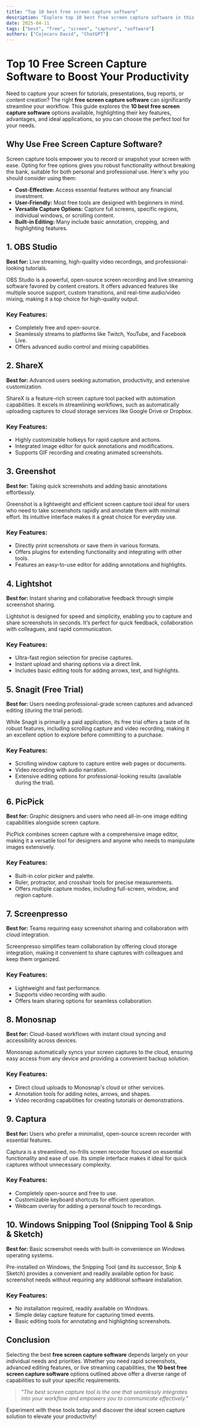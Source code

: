 ```yaml
---
title: "Top 10 best free screen capture software"
description: "Explore top 10 best free screen capture software in this detailed guide, offering insights, strategies, and practical tips to enhance your understanding and application of the topic."
date: 2025-04-11
tags: ["best", "free", "screen", "capture", "software"]
authors: ["Cojocaru David", "ChatGPT"]
---
```


# Top 10 Free Screen Capture Software to Boost Your Productivity

Need to capture your screen for tutorials, presentations, bug reports, or content creation? The right **free screen capture software** can significantly streamline your workflow. This guide explores the **10 best free screen capture software** options available, highlighting their key features, advantages, and ideal applications, so you can choose the perfect tool for your needs.

## Why Use Free Screen Capture Software?

Screen capture tools empower you to record or snapshot your screen with ease. Opting for free options gives you robust functionality without breaking the bank, suitable for both personal and professional use. Here's why you should consider using them:

- **Cost-Effective:** Access essential features without any financial investment.
- **User-Friendly:** Most free tools are designed with beginners in mind.
- **Versatile Capture Options:** Capture full screens, specific regions, individual windows, or scrolling content.
- **Built-in Editing:** Many include basic annotation, cropping, and highlighting features.

## 1. OBS Studio

**Best for:** Live streaming, high-quality video recordings, and professional-looking tutorials.

OBS Studio is a powerful, open-source screen recording and live streaming software favored by content creators. It offers advanced features like multiple source support, custom transitions, and real-time audio/video mixing, making it a top choice for high-quality output.

### Key Features:

- Completely free and open-source.
- Seamlessly streams to platforms like Twitch, YouTube, and Facebook Live.
- Offers advanced audio control and mixing capabilities.

## 2. ShareX

**Best for:** Advanced users seeking automation, productivity, and extensive customization.

ShareX is a feature-rich screen capture tool packed with automation capabilities. It excels in streamlining workflows, such as automatically uploading captures to cloud storage services like Google Drive or Dropbox.

### Key Features:

- Highly customizable hotkeys for rapid capture and actions.
- Integrated image editor for quick annotations and modifications.
- Supports GIF recording and creating animated screenshots.

## 3. Greenshot

**Best for:** Taking quick screenshots and adding basic annotations effortlessly.

Greenshot is a lightweight and efficient screen capture tool ideal for users who need to take screenshots rapidly and annotate them with minimal effort. Its intuitive interface makes it a great choice for everyday use.

### Key Features:

- Directly print screenshots or save them in various formats.
- Offers plugins for extending functionality and integrating with other tools.
- Features an easy-to-use editor for adding annotations and highlights.

## 4. Lightshot

**Best for:** Instant sharing and collaborative feedback through simple screenshot sharing.

Lightshot is designed for speed and simplicity, enabling you to capture and share screenshots in seconds. It’s perfect for quick feedback, collaboration with colleagues, and rapid communication.

### Key Features:

- Ultra-fast region selection for precise captures.
- Instant upload and sharing options via a direct link.
- Includes basic editing tools for adding arrows, text, and highlights.

## 5. Snagit (Free Trial)

**Best for:** Users needing professional-grade screen captures and advanced editing (during the trial period).

While Snagit is primarily a paid application, its free trial offers a taste of its robust features, including scrolling capture and video recording, making it an excellent option to explore before committing to a purchase.

### Key Features:

- Scrolling window capture to capture entire web pages or documents.
- Video recording with audio narration.
- Extensive editing options for professional-looking results (available during the trial).

## 6. PicPick

**Best for:** Graphic designers and users who need all-in-one image editing capabilities alongside screen capture.

PicPick combines screen capture with a comprehensive image editor, making it a versatile tool for designers and anyone who needs to manipulate images extensively.

### Key Features:

- Built-in color picker and palette.
- Ruler, protractor, and crosshair tools for precise measurements.
- Offers multiple capture modes, including full-screen, window, and region capture.

## 7. Screenpresso

**Best for:** Teams requiring easy screenshot sharing and collaboration with cloud integration.

Screenpresso simplifies team collaboration by offering cloud storage integration, making it convenient to share captures with colleagues and keep them organized.

### Key Features:

- Lightweight and fast performance.
- Supports video recording with audio.
- Offers team sharing options for seamless collaboration.

## 8. Monosnap

**Best for:** Cloud-based workflows with instant cloud syncing and accessibility across devices.

Monosnap automatically syncs your screen captures to the cloud, ensuring easy access from any device and providing a convenient backup solution.

### Key Features:

- Direct cloud uploads to Monosnap's cloud or other services.
- Annotation tools for adding notes, arrows, and shapes.
- Video recording capabilities for creating tutorials or demonstrations.

## 9. Captura

**Best for:** Users who prefer a minimalist, open-source screen recorder with essential features.

Captura is a streamlined, no-frills screen recorder focused on essential functionality and ease of use. Its simple interface makes it ideal for quick captures without unnecessary complexity.

### Key Features:

- Completely open-source and free to use.
- Customizable keyboard shortcuts for efficient operation.
- Webcam overlay for adding a personal touch to recordings.

## 10. Windows Snipping Tool (Snipping Tool & Snip & Sketch)

**Best for:** Basic screenshot needs with built-in convenience on Windows operating systems.

Pre-installed on Windows, the Snipping Tool (and its successor, Snip & Sketch) provides a convenient and readily available option for basic screenshot needs without requiring any additional software installation.

### Key Features:

- No installation required, readily available on Windows.
- Simple delay capture feature for capturing timed events.
- Basic editing tools for annotating and highlighting screenshots.

## Conclusion

Selecting the best **free screen capture software** depends largely on your individual needs and priorities. Whether you need rapid screenshots, advanced editing features, or live streaming capabilities, the **10 best free screen capture software** options outlined above offer a diverse range of capabilities to suit your specific requirements.

> _"The best screen capture tool is the one that seamlessly integrates into your workflow and empowers you to communicate effectively."_

Experiment with these tools today and discover the ideal screen capture solution to elevate your productivity!
